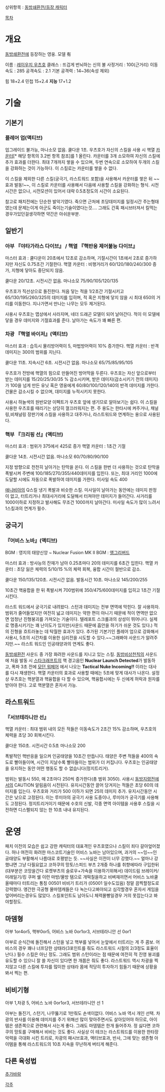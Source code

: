 상위항목 : [[동방쇄환전/등장 캐릭터]]

[[목차]]
= 개요 =
[[동방쇄환전]]에 등장하는 영웅. 모델 有 

이름 : [[레이우지 우츠호]]
클래스 : 뜨겁게 번뇌하는 신의 불
사정거리 : 100(근거리)
이동속도 : 285
공격속도 : 2.1
기본 공격력 : 14~36(속성 제외)

힘 18+2.4
민첩 15+2.4
'''지능''' 17+1.2

= 기술 =
== 기본기 ==
=== 플레어 업(액티브) ===
업그레이드 불가능, 마나소모 없음. 쿨다운 1초.
우츠호가 자신의 스킬을 사용 시 핵열 [[카운터]][* 해당 항목의 3.2번 항목 참조]를 1 올린다. 카운터를 3개 소모하여 자신의 스킬에 추가 효과를 더한다. 최대 7개까지 쌓을 수 있으며, 두번 연속으로 소모하여 두개의 스킬을 강화하는 것이 가능하다. 이 스킬로는 카운터를 쌓을 수 없다.

이 스킬을 제외한 다른 스킬(궁극기, 라스트워드 포함)을 사용해서 카운터를 쌓은 뒤 ~~효과 발동!~~, 이 스킬로 카운터를 사용해서 다음에 사용할 스킬을 강화하는 형식. 시전시간은 없으나, 시전모션이 있어서 대략 0.5초정도의 시간이 소요된다. 


참고로 패치전에는 단순한 발악기였다.
죽으면 근처에 초당데미지를 일정시간 주는형태였는데 문제는이게 아군도 죽이는기술이였다는것....
그래도 간혹 패시브터져서 킬먹는경우가있던걸생각하면 약간은 아쉬운부분.
== 일반기 ==
=== 아부 『야타가라스 다이브』 / 핵열 『핵반응 제어불능 다이브』 ===
마스터 효과 : 쿨다운이 20초에서 12초로 감소하며, 기절시간이 1초에서 2초로 증가하지만 자신도 0.75초간 기절한다.
핵열 카운터 : 비행거리가 60/120/180/240/300 증가, 지형에 닿아도 중단되지 않음.

쿨다운 20/12초. 시전시간 없음. 마나소모 75/90/105/120/135

우츠호가 직선상으로 돌진한다. 처음 닿는 적을 1/2초간 기절시키고 65/130/195/260/325의 데미지를 입히며, 적 혹은 지형에 닿지 않을 시 최대 650의 거리를 이동한다.
지나가면서 만나는 나무는 모두 제거된다.

사용시 우츠호는 맵상에서 사라지며, 네더 드래곤 모델이 되어 날아간다. 적이 이 모델에 닿을 경우 데미지와 기절효과를 준다. 날아가는 속도가 꽤 빠른 편.  

=== 차광 『핵열 바이저』(액티브) ===
마스터 효과 : 습득시 물리방어력이 5, 마법방어력이 10% 증가한다.
핵열 카운터 : 반격데미지는 300의 범위를 지닌다.

쿨다운 11초. 지속시간 6초. 시전시간 없음. 마나소모 65/75/85/95/105

우츠호가 전방에 핵열의 힘으로 만들어진 방어막을 두른다. 우츠호는 자신 앞으로부터 받는 데미지를 15/20/25/30/35 % 감소시키며, 받은 데미지(감소시키기 전의 데미지)가 100을 넘게 만든 유닛 혹은 영웅에게 60/80/100/120/140의 반격 데미지를 가한다. 건물은 감소시킬 수 없으며, 데미지를 누적시키지 못한다.

사용시 하늘색의 원반모양 이펙트가 우츠호 앞에 생기므로 알아보기는 쉽다. 이 스킬을 사용한 우츠호를 때리기는 상당히 껄끄러워지는 편. 주 용도는 한타시에 켜주거나, 채널링,비채널링 장판기에 스킬을 사용하고 대주거나, 라스트워드와 연계하는 용으로 사용된다.


=== 핵부 『크리핑 선』(액티브) ===
마스터 효과 : 범위가 375에서 425로 증가
핵열 카운터 : 1초간 기절

쿨다운 14초. 시전시간 없음. 마나소모 60/70/80/90/100


지정 방향으로 천천히 날아가는 탄막을 쏜다. 이 스킬을 한번 더 사용하는 것으로 탄막을 폭발시켜 주변에 100/185/270/355/440데미지를 입힌다. 또는, 최대 거리인 1000에 도달할 시에도 자동으로 폭발하여 데미지를 가한다.
미사일 속도 400

[[애니비아]]의 Q스킬 냉기 폭발과 비슷한 스킬. 미사일이 날아가는 동안에는 데미지 판정이 없고, 터트리거나 최대사거리에 도달해서 터져야만 데미지가 들어간다. 사거리를 1000이하로 지정하고 발사해도 무조건 1000까지 날아간다. 미사일 속도가 많이 느려서 1스킬과의 연계가 필수.

== 궁극기 ==
=== 『어비스 노바』(액티브) ===
BGM : 영지의 태양신앙 ~ Nuclear Fusion
MK II BGM : [[앵그리버드]]

마스터 효과 : 방사능의 잔재가 남아 0.25초마다 20의 데미지를 6초간 입힌다.
핵열 카운터 : 초당 잃은 체력의 5/10/15 %의 체력 회복, 융합 시간이 절반으로 감소.

쿨다운 150/135/120초. 시전시간 없음. 발동시간 10초. 마나소모 145/200/255

10초간 핵융합을 한 뒤 폭발시켜 700범위에 350/475/600데미지를 입히고 1초간 기절시킨다. 

라스트 워드에서 궁극기로 내려왔다. 스턴과 데미지는 전부 면역에 막힌다. 잘 사용하자. 범위가 줄어들었지만 여전히 넓고 데미지는 약한 편이 아니기 때문에 적이 면역만 없으면 엄청난 진형붕괴를 가져오는 기술이다. 텔레포트 스크롤과의 상성이 뛰어나다. 실제로 명중시키기는 꽤 난이도가 있지만(사운드 때문에 흡안을 하기가 쉬운 것도 있다.) 적의 진형을 흐트러놓는 데 탁월한 효과가 있다. 추가된 기본기인 플레어 업으로 강화해서 사용시, 5초의 시간차를 이용한 심리전을 시도할 수 있다.~~그래봐야 사운드가 알려주지만.~~ 라스트 워드인 인공태양과의 연계도 좋다. 

[[동방쇄환전]] 사운드 중 가장 화려한 사운드를 지니고 있는 스킬. [[동방비상천칙]]의 사운드에 처음 발동 시 [[스타크래프트]]의 핵 경고음인 '''Nuclear Launch Detected'''가 발동하고, 폭파 3초 전에 [[모던 워페어]] 에서 나오는 '''Tactical Nuke Incoming!!''' 이라는 대사를 다시 재생한다. 핵열 카운터의 효과로 사용할 때에는 5초에 맞게 대사가 나온다. 
설정상 우츠호는 핵분열과 핵융합을 다 할 수 있으며, 핵융합시에는 두 신에게 허락과 원자를 받아야 한다. 고로 핵분열은 혼자서 가능.


== 라스트워드 ==
=== 『서브테라니안 선』 ===

핵열 카운터 : 최대 범위 내의 모든 적들은 이동속도가 2초간 15% 감소하며, 우츠호의 체력을 초당 30 회복시킨다.  

쿨다운 150초. 시전시간 0.5초 마나소모 200

폭발적인 핵반응을 일으켜 인공태양을 10초간 만듭니다. 태양은 주변 적들을 400의 속도로 빨아들이며, 시간이 지날수록 빨아들이는 범위가 더 커집니다. 우츠호는 인공태양을 유지하는 동안 어떤 행동도 할 수 없습니다(정지트리거).

범위는 발동시 550, 매 2초마다 250씩 증가한다(총 범위 3050). 사용시 [[동방지령전]]에서의 CAUTION 알림음이 시전된다. 유지시간동안 끌어 당겨지는 적들은 초당 60의 데미지를 입는다. 우츠호와 거리가 500 이하가 되면 25의 데미지 추가. 유지시간동안 시간은 낮으로 고정된다. 이는 루미아의 궁극기 사용 도중이나, 루미아가 궁극기를 사용해도 고정된다. 정지트리거이기 때문에 수호의 신발, 각종 면역 아이템을 사용후 스킬을 시전하면 디스펠되지 않는 한 10초 내내 유지된다. 



= 운영 =

패치 이전의 모습은 쉽고 강한 캐릭터의 대표격인 우츠호였으나 스킬이 죄다 갈아엎어졌다. 허나 여전히 화려한 마스코트기술인 어비스 노바는 남아있으며, 과거의 ~~잉~~인공태양도 부활해서 나름대로 호평받는 듯. ~~사실은 이전이 너무 강했다.~~
얼마나 강했냐면 그냥 다필요없고 코하쿠의 망토/스피드 부츠 2개중 하나를 취향에따라 구입한뒤(대부분은 코망을간다 로켓부츠의 슬로우+가속을 이용하기위해서) 데이드림 브레이커/미래일기/킹 쿠퍼 쉘 이런 마방/물방 템으로 개떡칠을하고 비벼재끼면서 어비스 노바쿨올때마다 터트리는 통칭 00501 비비기 트리가 (05001 일수도있음) 정말 끔찍할정도로 강력했다.
앵간한 극공형 물마뎀캐들은 다 녹는다고봐야되고 심각할경우 혼자서 게임을 엎어버리는경우도 많았다.
스킬포인트도 남아도니 체력몰빵일경우 거의 못잡는다고 봐야할정도.
== 마뎀형 ==
 
아부 1or4or5, 핵부0or5, 어비스 노바 0or1or3, 서브테라니안 선 0or1

아부로 순식간에 돌진해서 스턴을 넣고 핵부를 넣어서 눈앞에서 터트리는 게 주 콤보. 어비스의 경우 꽤나 너프당한 상태라(3포인트를 줘도 라스트워드 시절의 2/3정도 효율이 난다.) 필수 스킬은 아닌 정도. 그래도 범위 스턴이라는 점 때문에 여전히 적 진영 붕괴를 유도할 수 있으니 잘 쓸 자신이 있다면 한 개쯤은 줘도 좋다. 라스트워드 역시 차광을 찍지않고 다른 스킬에 투자를 많이한 상태라 몸에 적당히 투자하기 힘들기 때문에 상황을 봐서 찍는 편. 

== 비비기형 ==

아부 1,차광 5, 어비스 노바 0or1or3, 서브테라니안 선 1

아부는 돌진기, 스턴기, 나무뚫기로 1만줘도 손색이없다. 어비스 노바 역시 개인 선택. 차광의 반사를 이용해 데미지를 주기 위해선 많이 맞아주면서도 살아있어야 하므로, 아이템은 생존쪽으로 관련해서 사는게 좋다. 그래도 마뎀템은 한개 들어주자. 정 싫다면 코하쿠의 망토를 구매해서 비비는 것도 좋다. 사실상 이 테크는 라스트워드를 이용한 한타장악력을 극대화 시킨 트리로, 차광의 패시브효과, 액티브효과, 반사, 그에 맞는 생존형 아이템을 통해 라스트워드의 10초 지속을 무난하게 버티게 해준다.

== 다른 육성법 ==
[[추가바람]]


[[각주]]

